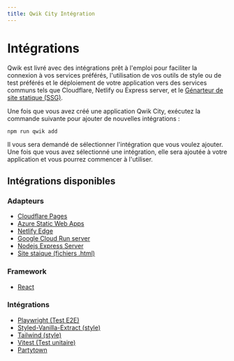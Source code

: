 ```yaml
---
title: Qwik City Intégration
---
```


# Intégrations

Qwik est livré avec des intégrations prêt à l'emploi pour faciliter la connexion à vos services préférés, l'utilisation de vos outils de style ou de test préférés et le déploiement de votre application vers des services communs tels que Cloudflare, Netlify ou Express server, et le [Génarteur de site statique (SSG)](https://qwik.builder.io/qwikcity/static-site-generation/static-site-config/).

Une fois que vous avez créé une application Qwik City, exécutez la commande suivante pour ajouter de nouvelles intégrations :

```shell
npm run qwik add
```

Il vous sera demandé de sélectionner l'intégration que vous voulez ajouter. Une fois que vous avez sélectionné une intégration, elle sera ajoutée à votre application et vous pourrez commencer à l'utiliser.

## Intégrations disponibles
### Adapteurs
- [Cloudflare Pages](/integrations/deployments/cloudflare-pages/index.mdx)
- [Azure Static Web Apps](/integrations/deployments/azure-swa/index.mdx)
- [Netlify Edge](/integrations/deployments/netlify-edge/index.mdx)
- [Google Cloud Run server](/integrations/deployments/gcp-cloud-run/index.mdx)
- [Nodejs Express Server](/integrations/deployments/node/index.mdx)
- [Site staique (fichiers .html)](/qwikcity/static-site-generation/overview/index.mdx)

### Framework
- [React](/integrations/integration/react/index.mdx)


### Intégrations
- [Playwright (Test E2E)](/integrations/integration/playwright/index.mdx)
- [Styled-Vanilla-Extract (style)](/integrations/integration/styled-vanilla-extract/index.mdx)
- [Tailwind (style)](/integrations/integration/tailwind/index.mdx)
- [Vitest (Test unitaire)](/integrations/integration/vitest/index.mdx)
- [Partytown](/integrations/integration/partytown/index.mdx)
